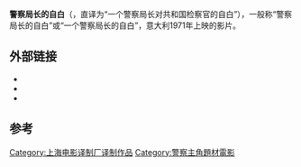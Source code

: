 {{Infobox Film 
 | name = 警察局长的自白
 | original_name      = Confessione di un commissario di polizia al procuratore della repubblica
 | image =  <!-- 檔案不存在 Confessions of a Police Captain.jpg ，可從英文維基百科取得 -->
 | caption =  
 | director =  [[达米亚诺·达米亚尼|达米亚诺·达米亚尼]]
 | writer =    
 | starring =  [[弗兰科·尼罗|弗兰科·尼罗]]<br>[[马丁·鲍尔萨姆|马丁·鲍尔萨姆]]<br>[[玛丽卢·托洛|玛丽卢·托洛]]
 | music =  Riz Ortolani
 | cinematography =  Claudio Ragona
 | editing =  Antonio Siciliano
 | producer =   
 | distributor =   
 | released = {{Film date|1971|5|26}}
 | runtime =  
 | awards = 
 | country = {{意大利电影}}
 | language = 意大利语
 | budget = 
 }} 
'''警察局长的自白'''（{{lang-it|Confessione di un commissario di polizia al procuratore della repubblica}}，直译为“一个警察局长对共和国检察官的自白”），一般称“警察局长的自白”或“一个警察局长的自白”，意大利1971年上映的影片。

== 外部链接 ==
* {{Mtime|29004|一个警察局长的自白}}
* {{Douban|title=一个警察局长对共和国检察官的自白}}
* {{imdb title|0066940}}


== 参考 ==
{{Reflist}}

[[Category:上海电影译制厂译制作品|Category:上海电影译制厂译制作品]]
[[Category:警察主角題材電影|Category:警察主角題材電影]]
